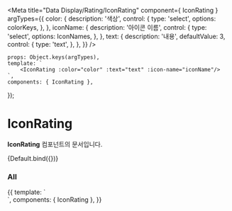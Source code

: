 
<Meta
	title="Data Display/Rating/IconRating"
	component={ IconRating }
	argTypes={{
		color: {
			description: '색상',
			control: {
				type: 'select',
				options: colorKeys,
			},
		},
		iconName: {
			description: '아이콘 이름',
			control: {
                type: 'select',
                options: IconNames,
			},
		},
		text: {
			description: '내용',
            defaultValue: 3,
			control: {
				type: 'text',
			},
		},
	}}
/>

	props: Object.keys(argTypes),
    template: `
        <IconRating :color="color" :text="text" :icon-name="iconName"/>
    `,
    components: { IconRating },
});

# IconRating

**IconRating** 컴포넌트의 문서입니다.

<Story name="Default" height="100px">
 {Default.bind({})}
</Story>

<ArgsTable story="Default" />

### All
<Canvas>
    <Story name="All" height="100px">
        {{
            template: `
            <div style="display: flex; flex-direction: column">
                <IconRating color="primary" text="6"/>
                <IconRating color="error" icon-name="IconLikeSmallLine" text="6"/>
            </div>
    `,
            components: { IconRating },
        }}
    </Story>
</Canvas>
